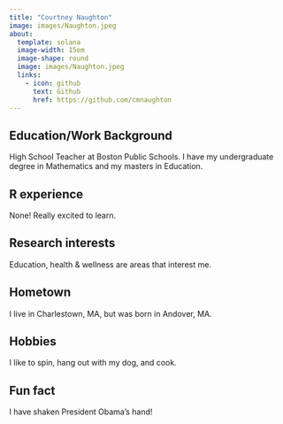```yaml
---
title: "Courtney Naughton"
image: images/Naughton.jpeg
about:
  template: solana
  image-width: 15em
  image-shape: round
  image: images/Naughton.jpeg
  links:
    - icon: github
      text: Github
      href: https://github.com/cmnaughton
---
```


## Education/Work Background
High School Teacher at Boston Public Schools. I have my undergraduate degree in Mathematics and my masters in Education.

## R experience
None! Really excited to learn.

## Research interests
Education, health & wellness are areas that interest me.

## Hometown
I live in Charlestown, MA, but was born in Andover, MA.

## Hobbies
I like to spin, hang out with my dog, and cook.

## Fun fact
I have shaken President Obama's hand!
